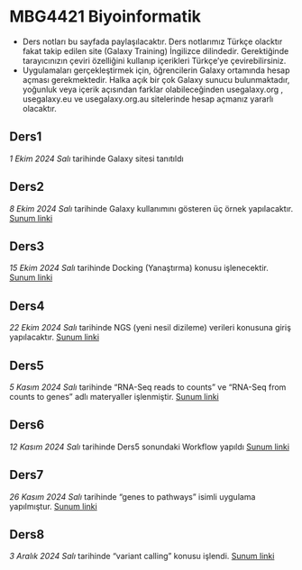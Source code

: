 # MBG4421 Biyoinformatik

- Ders notları bu sayfada paylaşılacaktır. Ders notlarımız Türkçe olacktır fakat takip edilen site (Galaxy Training) İngilizce dilindedir. Gerektiğinde tarayıcınızın çeviri özelliğini kullanıp içerikleri Türkçe'ye çevirebilirsiniz.
- Uygulamaları gerçekleştirmek için, öğrencilerin Galaxy ortamında hesap açması gerekmektedir. Halka açık bir çok Galaxy sunucu bulunmaktadır, yoğunluk veya içerik açısından farklar olabileceğinden usegalaxy.org , usegalaxy.eu ve usegalaxy.org.au sitelerinde hesap açmanız yararlı olacaktır.

## Ders1

*1 Ekim 2024 Salı* tarihinde Galaxy sitesi tanıtıldı 

## Ders2 

*8 Ekim 2024 Salı* tarihinde Galaxy kullanımını gösteren üç örnek yapılacaktır. [Sunum linki](ders2.qmd)

## Ders3

*15 Ekim 2024 Salı* tarihinde Docking (Yanaştırma) konusu işlenecektir. [Sunum linki](ders3.qmd)

## Ders4 

*22 Ekim 2024 Salı* tarihinde NGS (yeni nesil dizileme) verileri konusuna giriş yapılacaktır. [Sunum linki](ders4.qmd)

## Ders5

*5 Kasım 2024 Salı* tarihinde "RNA-Seq reads to counts" ve "RNA-Seq from counts to genes" adlı materyaller işlenmiştir. [Sunum linki](ders5.qmd)

## Ders6

*12 Kasım 2024 Salı* tarihinde Ders5 sonundaki Workflow yapıldı [Sunum linki](ders5.qmd)

## Ders7

*26 Kasım 2024 Salı* tarihinde "genes to pathways" isimli uygulama yapılmıştur. [Sunum linki](ders7.qmd)

## Ders8

*3 Aralık 2024 Salı* tarihinde "variant calling" konusu işlendi. [Sunum linki](ders8.qmd)

